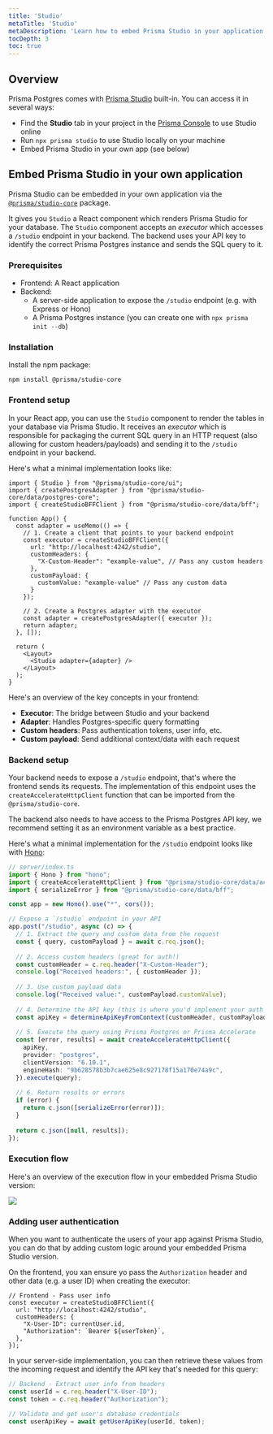 ```yaml
---
title: 'Studio'
metaTitle: 'Studio'
metaDescription: 'Learn how to embed Prisma Studio in your application to provide users with an amazing data editing experience.'
tocDepth: 3
toc: true
---
```


## Overview

Prisma Postgres comes with [Prisma Studio](/orm/tools/prisma-studio) built-in. You can access it in several ways:

- Find the **Studio** tab in your project in the [Prisma Console](https://console.prisma.io) to use Studio online
- Run `npx prisma studio` to use Studio locally on your machine
- Embed Prisma Studio in your own app (see below)

## Embed Prisma Studio in your own application

Prisma Studio can be embedded in your own application via the [`@prisma/studio-core`](https://www.npmjs.com/package/@prisma/studio-core) package. 

It gives you `Studio` a React component which renders Prisma Studio for your database. The `Studio` component accepts an _executor_ which accesses a `/studio` endpoint in your backend. The backend uses your API key to identify the correct Prisma Postgres instance and sends the SQL query to it.

### Prerequisites

- Frontend: A React application
- Backend:
  - A server-side application to expose the `/studio` endpoint (e.g. with Express or Hono)
  - A Prisma Postgres instance (you can create one with `npx prisma init --db`)

### Installation

Install the npm package:

```terminal
npm install @prisma/studio-core
```

### Frontend setup

In your React app, you can use the `Studio` component to render the tables in your database via Prisma Studio. It receives an _executor_ which is responsible for packaging the current SQL query in an HTTP request (also allowing for custom headers/payloads) and sending it to the `/studio` endpoint in your backend.

Here's what a minimal implementation looks like:

```tsx
import { Studio } from "@prisma/studio-core/ui";
import { createPostgresAdapter } from "@prisma/studio-core/data/postgres-core";
import { createStudioBFFClient } from "@prisma/studio-core/data/bff";

function App() {
  const adapter = useMemo(() => {
    // 1. Create a client that points to your backend endpoint
    const executor = createStudioBFFClient({
      url: "http://localhost:4242/studio",
      customHeaders: {
        "X-Custom-Header": "example-value", // Pass any custom headers
      },
      customPayload: {
        customValue: "example-value" // Pass any custom data
      }
    });

    // 2. Create a Postgres adapter with the executor
    const adapter = createPostgresAdapter({ executor });
    return adapter;
  }, []);

  return (
    <Layout>
      <Studio adapter={adapter} />
    </Layout>
  );
}
```

Here's an overview of the key concepts in your frontend:
- **Executor**: The bridge between Studio and your backend
- **Adapter**: Handles Postgres-specific query formatting
- **Custom headers**: Pass authentication tokens, user info, etc.
- **Custom payload**: Send additional context/data with each request

### Backend setup

Your backend needs to expose a `/studio` endpoint, that's where the frontend sends its requests. The implementation of this endpoint uses the `createAccelerateHttpClient` function that can be imported from the `@prisma/studio-core`.

The backend also needs to have access to the Prisma Postgres API key, we recommend setting it as an environment variable as a best practice. 

Here's what a minimal implementation for the `/studio` endpoint looks like with [Hono](https://hono.dev/):
```ts
// server/index.ts
import { Hono } from "hono";
import { createAccelerateHttpClient } from "@prisma/studio-core/data/accelerate";
import { serializeError } from "@prisma/studio-core/data/bff";

const app = new Hono().use("*", cors());

// Expose a `/studio` endpoint in your API
app.post("/studio", async (c) => {
  // 1. Extract the query and custom data from the request
  const { query, customPayload } = await c.req.json();
  
  // 2. Access custom headers (great for auth!)
  const customHeader = c.req.header("X-Custom-Header");
  console.log("Received headers:", { customHeader });
  
  // 3. Use custom payload data
  console.log("Received value:", customPayload.customValue);
  
  // 4. Determine the API key (this is where you'd implement your auth logic)
  const apiKey = determineApiKeyFromContext(customHeader, customPayload);
  
  // 5. Execute the query using Prisma Postgres or Prisma Accelerate
  const [error, results] = await createAccelerateHttpClient({
    apiKey,
    provider: "postgres",
    clientVersion: "6.10.1",
    engineHash: "9b628578b3b7cae625e8c927178f15a170e74a9c",
  }).execute(query);
  
  // 6. Return results or errors
  if (error) {
    return c.json([serializeError(error)]);
  }
  
  return c.json([null, results]);
});
```

### Execution flow

Here's an overview of the execution flow in your embedded Prisma Studio version:

![](/img/studio/embedded-flow.png)

<!-- 
```mermaid
sequenceDiagram
    participant User
    participant Studio
    participant React app
    participant Backend
    participant Prisma Postgres
    User->>Studio: Click on table
    Studio->>React app: Generate SQL query
    React app->>React app: Package query with headers/payload
    React app->>Backend: Send POST /studio
    Backend->>Backend: Extract API key from request
    Backend->>Prisma Postgres: Execute query against database
    Prisma Postgres- ->>Backend: Respond with results or errors
    Backend- ->>Studio: Forward results or errors
    Studio->>Studio: Display data or error message
```
-->

### Adding user authentication

When you want to authenticate the users of your app against Prisma Studio, you can do that by adding custom logic around your embedded Prisma Studio version.

On the frontend, you xan ensure yo pass the `Authorization` header and other data (e.g. a user ID) when creating the executor:

```tsx
// Frontend - Pass user info
const executor = createStudioBFFClient({
  url: "http://localhost:4242/studio",
  customHeaders: {
    "X-User-ID": currentUser.id,
    "Authorization": `Bearer ${userToken}`,
  },
});
```

In your server-side implementation, you can then retrieve these values from the incoming request and identify the API key that's needed for this query:

```typescript
// Backend - Extract user info from headers
const userId = c.req.header("X-User-ID");
const token = c.req.header("Authorization");

// Validate and get user's database credentials
const userApiKey = await getUserApiKey(userId, token);
```
